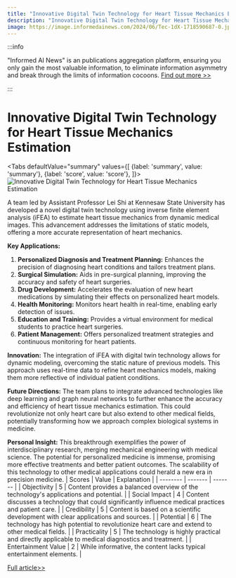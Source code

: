 ```yaml
---
title: "Innovative Digital Twin Technology for Heart Tissue Mechanics Estimation"
description: "Innovative Digital Twin Technology for Heart Tissue Mechanics Estimation"
image: https://image.informedainews.com/2024/06/Tec-1dX-1718590687-0.jpg
---
```



:::info

"Informed AI News" is an publications aggregation platform, ensuring you only gain the most valuable information, to eliminate information asymmetry and break through the limits of information cocoons.  [Find out more >>](/)

:::

# Innovative Digital Twin Technology for Heart Tissue Mechanics Estimation


<Tabs
	defaultValue="summary"
	values={[
	{label: 'summary', value: 'summary'},
	{label: 'score', value: 'score'},
]}>
<TabItem value="summary">
<img
  src="https://image.informedainews.com/2024/06/Tec-1dX-1718590687-0.jpg"
  alt="Innovative Digital Twin Technology for Heart Tissue Mechanics Estimation"
/>



A team led by Assistant Professor Lei Shi at Kennesaw State University has developed a novel digital twin technology using inverse finite element analysis (iFEA) to estimate heart tissue mechanics from dynamic medical images. This advancement addresses the limitations of static models, offering a more accurate representation of heart mechanics.

**Key Applications:**
1. **Personalized Diagnosis and Treatment Planning:** Enhances the precision of diagnosing heart conditions and tailors treatment plans.
2. **Surgical Simulation:** Aids in pre-surgical planning, improving the accuracy and safety of heart surgeries.
3. **Drug Development:** Accelerates the evaluation of new heart medications by simulating their effects on personalized heart models.
4. **Health Monitoring:** Monitors heart health in real-time, enabling early detection of issues.
5. **Education and Training:** Provides a virtual environment for medical students to practice heart surgeries.
6. **Patient Management:** Offers personalized treatment strategies and continuous monitoring for heart patients.

**Innovation:**
The integration of iFEA with digital twin technology allows for dynamic modeling, overcoming the static nature of previous models. This approach uses real-time data to refine heart mechanics models, making them more reflective of individual patient conditions.

**Future Directions:**
The team plans to integrate advanced technologies like deep learning and graph neural networks to further enhance the accuracy and efficiency of heart tissue mechanics estimation. This could revolutionize not only heart care but also extend to other medical fields, potentially transforming how we approach complex biological systems in medicine.

**Personal Insight:**
This breakthrough exemplifies the power of interdisciplinary research, merging mechanical engineering with medical science. The potential for personalized medicine is immense, promising more effective treatments and better patient outcomes. The scalability of this technology to other medical applications could herald a new era in precision medicine.
</TabItem>
<TabItem value="score">
	| Scores     | Value   | Explanation |
	| -------- | ------- | ------- |
	| Objectivity  | 5    | Content provides a balanced overview of the technology's applications and potential.    |
	| Social Impact | 4     | Content discusses a technology that could significantly influence medical practices and patient care.    |
	| Credibility    | 5    | Content is based on a scientific development with clear applications and sources.    |
	| Potential    | 6    | The technology has high potential to revolutionize heart care and extend to other medical fields.    |
	| Practicality    | 5    | The technology is highly practical and directly applicable to medical diagnostics and treatment.    |
	| Entertainment Value    | 2    | While informative, the content lacks typical entertainment elements.    |
</TabItem>
</Tabs>

[Full article>>](https://www.mittrchina.com/news/detail/13416)
